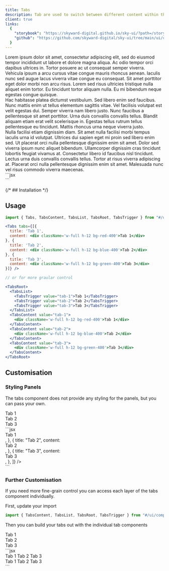```yaml
---
title: Tabs
description: Tab are used to switch between different content within the same context
client: true
links:
  {
    "storybook": "https://skyward-digital.github.io/sky-ui/?path=/story/ui-components-tabs--default",
    "github": "https://github.com/skyward-digital/sky-ui/tree/main/ui/components/Tabs",
  }
---
```



<CodePreview client:load>
  <Tabs tabs={["Tab 1", "Tab 2", "Tab 3"]} client:load>
    <div className="px-2 py-1.5" slot="1">
      Lorem ipsum dolor sit amet, consectetur adipiscing elit, sed do eiusmod tempor incididunt ut
      labore et dolore magna aliqua. Ac odio tempor orci dapibus ultrices in. Tortor posuere ac ut
      consequat semper viverra. Vehicula ipsum a arcu cursus vitae congue mauris rhoncus aenean.
      Iaculis nunc sed augue lacus viverra vitae congue eu consequat. Sit amet porttitor eget dolor
      morbi non arcu risus. Lorem sed risus ultricies tristique nulla aliquet enim tortor. Eu
      tincidunt tortor aliquam nulla. Eu mi bibendum neque egestas congue quisque.
    </div>
    <div className="px-2 py-1.5" slot="2">
      Hac habitasse platea dictumst vestibulum. Sed libero enim sed faucibus. Nunc mattis enim ut
      tellus elementum sagittis vitae. Vel facilisis volutpat est velit egestas dui. Semper viverra
      nam libero justo. Nunc faucibus a pellentesque sit amet porttitor. Urna duis convallis
      convallis tellus. Blandit aliquam etiam erat velit scelerisque in. Egestas tellus rutrum
      tellus pellentesque eu tincidunt. Mattis rhoncus urna neque viverra justo.
    </div>
    <div className="px-2 py-1.5" slot="3">
      Nulla facilisi etiam dignissim diam. Sit amet nulla facilisi morbi tempus iaculis urna id
      volutpat. Ultrices dui sapien eget mi proin sed libero enim sed. Ut placerat orci nulla
      pellentesque dignissim enim sit amet. Dolor sed viverra ipsum nunc aliquet bibendum.
      Ullamcorper dignissim cras tincidunt lobortis feugiat vivamus at. Consectetur libero id
      faucibus nisl tincidunt. Lectus urna duis convallis convallis tellus. Tortor at risus viverra
      adipiscing at. Placerat orci nulla pellentesque dignissim enim sit amet. Malesuada nunc vel
      risus commodo viverra maecenas.
    </div>
  </Tabs>
  <div slot="code">
    ```jsx
    <div className="flex w-full space-x-2">
      <Tabs
        tabs={["Tab 1", "Tab 2", "Tab 3"]}
        panels={[
          "Lorem ipsum dolor sit amet...",
          "Hac habitasse platea dictumst vestibulum...",
          "Nulla facilisi etiam dignissim diam...",
        ]}
      />
    </div>
    ```
  </div>
</CodePreview>

{/* ## Installation */}

## Usage

```jsx
import { Tabs, TabsContent, TabsList, TabsRoot, TabsTrigger } from "#/ui/components/Tabs"
```

```jsx
<Tabs tabs={[{
  title: 'Tab 1',
  content: <div className='w-full h-12 bg-red-400'>Tab 1</div>
}, {
  title: 'Tab 2',
  content: <div className='w-full h-12 bg-blue-400'>Tab 2</div>
}, {
  title: 'Tab 3',
  content: <div className='w-full h-12 bg-green-400'>Tab 3</div>
}]} />

// or for more graular control

<TabsRoot>
  <TabsList>
    <TabsTrigger value="tab-1">Tab 1</TabsTrigger>
    <TabsTrigger value="tab-2">Tab 2</TabsTrigger>
    <TabsTrigger value="tab-3">Tab 3</TabsTrigger>
  </TabsList>
  <TabsContent value="tab-1">
    <div className='w-full h-12 bg-red-400'>Tab 1</div>
  </TabsContent>
  <TabsContent value="tab-2">
    <div className='w-full h-12 bg-blue-400'>Tab 2</div>
  </TabsContent>
  <TabsContent value="tab-3">
    <div className='w-full h-12 bg-green-400'>Tab 3</div>
  </TabsContent>
</TabsRoot>
```

## Customisation

### Styling Panels

The tabs component does not provide any styling for the panels, but you can pass your own.

<CodePreview client:load>
  <Tabs tabs={["Tab 1", "Tab 2", "Tab 3"]} client:load>
    <div className="h-full w-full rounded border border-red-400 bg-red-100 p-4" slot="1">
      Tab 1
    </div>
    <div className="h-full w-full rounded border border-blue-400 bg-blue-100 p-4" slot="2">
      Tab 2
    </div>
    <div className="h-full w-full rounded border border-green-400 bg-green-100 p-4" slot="3">
      Tab 3
    </div>
  </Tabs>
  <div slot="code">
    ```jsx
    <div className="flex w-full space-x-2">
      <Tabs
        tabs={[
          {
            title: "Tab 1",
            content: <div className="h-12 w-full bg-red-400">Tab 1</div>,
          },
          {
            title: "Tab 2",
            content: <div className="h-12 w-full bg-blue-400">Tab 2</div>,
          },
          {
            title: "Tab 3",
            content: <div className="h-12 w-full bg-green-400">Tab 3</div>,
          },
        ]}
      />
    </div>
    ```
  </div>
</CodePreview>

### Further Customisation

If you need more fine-grain control you can access each layer of the tabs component individually.

First, update your import

```jsx
import { TabsContent, TabsList, TabsRoot, TabsTrigger } from "#/ui/components/Tabs"
```

Then you can build your tabs out with the individual tab components

<CodePreview client:load>
  <TabsGranular tabs={["Tab 1", "Tab 2", "Tab 3"]} client:load>
    <div className="h-full w-full rounded border border-red-400 bg-red-100 p-4" slot="1">
      Tab 1
    </div>
    <div className="h-full w-full rounded border border-blue-400 bg-blue-100 p-4" slot="2">
      Tab 2
    </div>
    <div className="h-full w-full rounded border border-green-400 bg-green-100 p-4" slot="3">
      Tab 3
    </div>
  </TabsGranular>
  <div slot="code">
    ```jsx
    <div className="flex w-full space-x-2">
      <TabsRoot>
        <TabsList className="flex w-40 flex-col">
          <TabsTrigger>Tab 1</TabsTrigger>
          <TabsTrigger>Tab 2</TabsTrigger>
          <TabsTrigger>Tab 3</TabsTrigger>
        </TabsList>
        <div className="flex flex-1">
          <TabsContent className="h-full w-full rounded border border-red-400 bg-red-100 p-4">
            Tab 1
          </TabsContent>
          <TabsContent className="h-full w-full rounded border border-blue-400 bg-blue-100 p-4">
            Tab 2
          </TabsContent>
          <TabsContent className="h-full w-full rounded border border-green-400 bg-green-100 p-4">
            Tab 3
          </TabsContent>
        </div>
      </TabsRoot>
    </div>
    ```
  </div>
</CodePreview>
